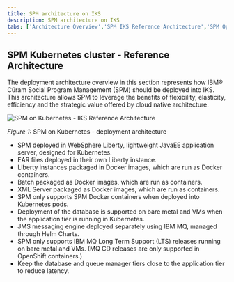 ```yaml
---
title: SPM architecture on IKS
description: SPM architecture on IKS
tabs: ['Architecture Overview','SPM IKS Reference Architecture','SPM OpenShift Reference Architecture','Dev Workstation','Static Content']
---
```


## SPM Kubernetes cluster - Reference Architecture

The deployment architecture overview in this section represents how IBM® Cúram Social Program Management (SPM) should be deployed into IKS.
This architecture allows SPM to leverage the benefits of flexibility, elasticity, efficiency and the strategic value offered by cloud native architecture.

![SPM on Kubernetes - IKS Reference Architecture](../../../images/spm-reference-arch-kube.png)
<Caption>

*Figure 1:* SPM on Kubernetes - deployment architecture

</Caption>

* SPM deployed in WebSphere Liberty, lightweight JavaEE application server, designed for Kubernetes.
* EAR files deployed in their own Liberty instance.
* Liberty instances packaged in Docker images, which are run as Docker containers.
* Batch packaged as Docker images, which are run as containers.
* XML Server packaged as Docker images, which are run as containers.
* SPM only supports SPM Docker containers when deployed into Kubernetes pods.
* Deployment of the database is supported on bare metal and VMs when the application tier is running in Kubernetes.
* JMS messaging engine deployed separately using IBM MQ, managed through Helm Charts.
* SPM only supports IBM MQ Long Term Support (LTS) releases running on bare metal and VMs. (MQ CD releases are only supported in OpenShift containers.)
* Keep the database and queue manager tiers close to the application tier to reduce latency.
